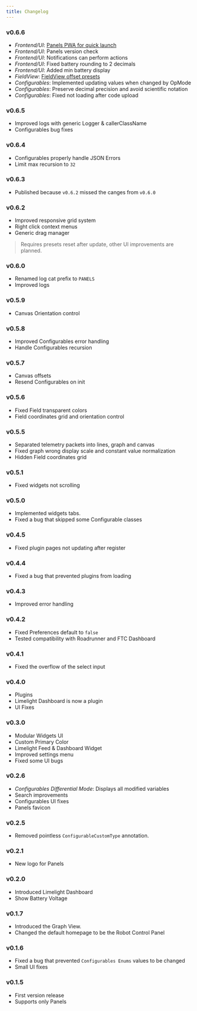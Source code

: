 ```yaml
---
title: Changelog
---
```


### v0.6.6
- *Frontend/UI*: [Panels PWA for quick launch](/docs/panels/core/overview/)
- *Frontend/UI*: Panels version check
- *Frontend/UI*: Notifications can perform actions
- *Frontend/UI*: Fixed battery rounding to 2 decimals
- *Frontend/UI*: Added min battery display
- *FieldView*: [FieldView offset presets](/docs/panels/core/field/)
- *Configurables*: Implemented updating values when changed by OpMode
- *Configurables*: Preserve decimal precision and avoid scientific notation
- *Configurables*: Fixed not loading after code upload
 
### v0.6.5
- Improved logs with generic Logger & callerClassName
- Configurables bug fixes

### v0.6.4
- Configurables properly handle JSON Errors
- Limit max recursion to `32`

### v0.6.3
- Published because `v0.6.2` missed the canges from `v0.6.0`

### v0.6.2
- Improved responsive grid system
- Right click context menus
- Generic drag manager
> Requires presets reset after update, other UI improvements are planned.

### v0.6.0
- Renamed log cat prefix to `PANELS`
- Improved logs

### v0.5.9
- Canvas Orientation control

### v0.5.8
- Improved Configurables error handling
- Handle Configurables recursion

### v0.5.7
- Canvas offsets
- Resend Configurables on init

### v0.5.6
- Fixed Field transparent colors
- Field coordinates grid and orientation control

### v0.5.5
- Separated telemetry packets into lines, graph and canvas
- Fixed graph wrong display scale and constant value normalization
- Hidden Field coordinates grid

### v0.5.1
- Fixed widgets not scrolling

### v0.5.0
- Implemented widgets tabs.
- Fixed a bug that skipped some Configurable classes

### v0.4.5
- Fixed plugin pages not updating after register

### v0.4.4
- Fixed a bug that prevented plugins from loading

### v0.4.3
- Improved error handling

### v0.4.2
- Fixed Preferences default to `false`
- Tested compatibility with Roadrunner and FTC Dashboard

### v0.4.1
- Fixed the overflow of the select input

### v0.4.0
- Plugins
- Limelight Dashboard is now a plugin
- UI Fixes

### v0.3.0
- Modular Widgets UI
- Custom Primary Color
- Limelight Feed & Dashboard Widget
- Improved settings menu
- Fixed some UI bugs

### v0.2.6
- *Configurables Differential Mode*: Displays all modified variables
- Search improvements
- Configurables UI fixes
- Panels favicon

### v0.2.5
- Removed pointless `ConfigurableCustomType` annotation.

### v0.2.1
- New logo for Panels

### v0.2.0
- Introduced Limelight Dashboard
- Show Battery Voltage

### v0.1.7
- Introduced the Graph View.
- Changed the default homepage to be the Robot Control Panel

### v0.1.6
- Fixed a bug that prevented `Configurables Enums` values to be changed
- Small UI fixes

### v0.1.5
- First version release
- Supports only Panels